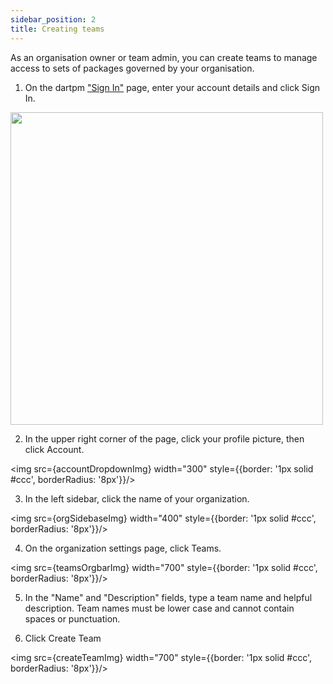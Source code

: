 ```yaml
---
sidebar_position: 2
title: Creating teams
---
```




As an organisation owner or team admin, you can create teams to manage access to sets of packages governed by your organisation.

1. On the dartpm ["Sign In"](https://dartpm.com/login) page, enter your account details and click Sign In.

<img src={loginSignupImg} width="500"/>

2. In the upper right corner of the page, click your profile picture, then click Account.

<img src={accountDropdownImg} width="300" style={{border: '1px solid #ccc', borderRadius: '8px'}}/>

3. In the left sidebar, click the name of your organization.

<img src={orgSidebaseImg} width="400" style={{border: '1px solid #ccc', borderRadius: '8px'}}/>

4. On the organization settings page, click Teams.

<img src={teamsOrgbarImg} width="700" style={{border: '1px solid #ccc', borderRadius: '8px'}}/>

5. In the "Name" and "Description" fields, type a team name and helpful description. Team names must be lower case and cannot contain spaces or punctuation.

6. Click Create Team

<img src={createTeamImg} width="700" style={{border: '1px solid #ccc', borderRadius: '8px'}}/>

